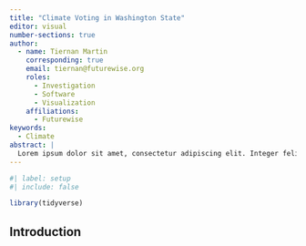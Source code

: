 ```yaml
---
title: "Climate Voting in Washington State"
editor: visual
number-sections: true
author:
  - name: Tiernan Martin
    corresponding: true
    email: tiernan@futurewise.org
    roles:
      - Investigation
      - Software
      - Visualization
    affiliations:
      - Futurewise
keywords:
  - Climate
abstract: |
  Lorem ipsum dolor sit amet, consectetur adipiscing elit. Integer felis erat, mattis eget eros ac, consequat dictum ex. In condimentum, nibh a eleifend laoreet, magna.
---
```


```r
#| label: setup
#| include: false

library(tidyverse)

```

## Introduction
